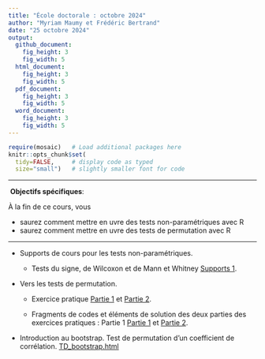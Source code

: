 ```yaml
---
title: "École doctorale : octobre 2024"
author: "Myriam Maumy et Frédéric Bertrand"
date: "25 octobre 2024"
output: 
  github_document:
    fig_height: 3
    fig_width: 5
  html_document:
    fig_height: 3
    fig_width: 5
  pdf_document:
    fig_height: 3
    fig_width: 5
  word_document:
    fig_height: 3
    fig_width: 5
---
```


```r
require(mosaic)   # Load additional packages here 
knitr::opts_chunk$set(
  tidy=FALSE,     # display code as typed
  size="small")   # slightly smaller font for code
```

***
️\ **Objectifs spécifiques**:

À la fin de ce cours, vous

- saurez comment mettre en \oe uvre des tests non-paramétriques avec R
- saurez comment mettre en \oe uvre des tests de permutation avec R

***

- Supports de cours pour les tests non-paramétriques. 

    * Tests du signe, de Wilcoxon et de Mann et Whitney [Supports 1](Supports/Master1_Cours_NP_1.pdf). 
    
- Vers les tests de permutation. 

    * Exercice pratique [Partie 1](Supports/TD1_2ch.pdf) et [Partie 2](Supports/TD2_2chperm.pdf). 
    
    * Fragments de codes et éléments de solution des deux parties des exercices pratiques : Partie 1 [Partie 1](Supports/TD1_2ch_code_sol.html) et  [Partie 2](Supports/TD2_2chperm_code_sol.html). 
    
- Introduction au bootstrap. Test de permutation d'un coefficient de corrélation. [TD_bootstrap.html](Supports/TD_Bootstrap/TD_bootstrap.html)






